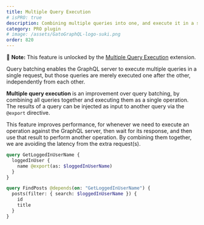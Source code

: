 ```yaml
---
title: Multiple Query Execution
# isPRO: true
description: Combining multiple queries into one, and execute it in a single request
category: PRO plugin
# image: /assets/GatoGraphQL-logo-suki.png
order: 820
---
```


📣 **Note:** This feature is unlocked by the [Multiple Query Execution](/extensions/multiple-query-execution/) extension.

Query batching enables the GraphQL server to execute multiple queries in a single request, but those queries are merely executed one after the other, independently from each other.

**Multiple query execution** is an improvement over query batching, by combining all queries together and executing them as a single operation. The results of a query can be injected as input to another query via the `@export` directive.

This feature improves performance, for whenever we need to execute an operation against the GraphQL server, then wait for its response, and then use that result to perform another operation. By combining them together, we are avoiding the latency from the extra request(s).

```graphql
query GetLoggedInUserName {
  loggedInUser {
    name @export(as: $loggedInUserName)
  }
}

query FindPosts @depends(on: "GetLoggedInUserName") {
  posts(filter: { search: $loggedInUserName }) {
    id
    title
  }
}
```
